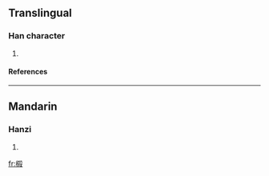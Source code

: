 ==Translingual==
===Han character===
{{Han char|rn=75|rad=木|as=10|sn=14|four=|canj=木大木水 (DKDE)}}
# {{defn|Han|sort=木10}}
====References====
{{Han ref|kx=0543.200|hdz=21266.010|uh=699D|ud=27037}}

----
==Mandarin==
===Hanzi===
{{cmn-hanzi|pin=[[huàng]] (huang4), *shā (sha1)|wg=huang<sup>4</sup>, sha<sup>1</sup>}}
# {{defn|Mandarin}}

[[fr:榝]]